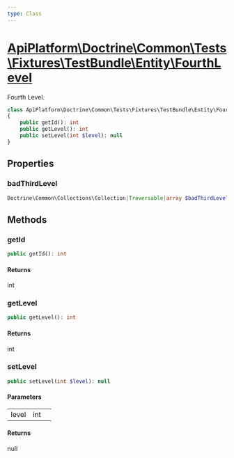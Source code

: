 ```yaml
---
type: Class
---
```


# [ApiPlatform\Doctrine\Common\Tests\Fixtures\TestBundle\Entity\FourthLevel](/docs/v3.2/reference/Doctrine/Common/Tests/Fixtures/TestBundle/Entity/FourthLevel)

Fourth Level.


```php
class ApiPlatform\Doctrine\Common\Tests\Fixtures\TestBundle\Entity\FourthLevel
{
    public getId(): int
    public getLevel(): int
    public setLevel(int $level): null
}
```
## Properties
### badThirdLevel

```php
Doctrine\Common\Collections\Collection|Traversable|array $badThirdLevel
```



## Methods

### getId



```php
public getId(): int
```

#### Returns

int

### getLevel



```php
public getLevel(): int
```

#### Returns

int

### setLevel



```php
public setLevel(int $level): null
```

#### Parameters

<table><tbody>
<tr><td>level</td><td>int</td><td></td></tr>
</tbody>
</table>

#### Returns

null
